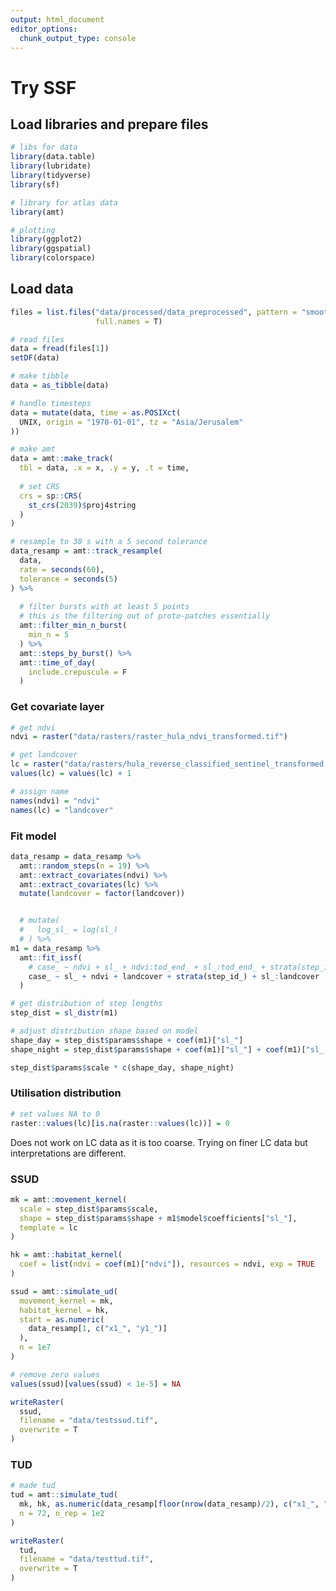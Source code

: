 ```yaml
---
output: html_document
editor_options: 
  chunk_output_type: console
---
```

# Try SSF

## Load libraries and prepare files

```r
# libs for data
library(data.table)
library(lubridate)
library(tidyverse)
library(sf)

# library for atlas data
library(amt)

# plotting
library(ggplot2)
library(ggspatial)
library(colorspace)
```

## Load data

```r
files = list.files("data/processed/data_preprocessed", pattern = "smooth",
                   full.names = T)
```


```r
# read files
data = fread(files[1])
setDF(data)

# make tibble
data = as_tibble(data)

# handle timesteps
data = mutate(data, time = as.POSIXct(
  UNIX, origin = "1970-01-01", tz = "Asia/Jerusalem"
))

# make amt
data = amt::make_track(
  tbl = data, .x = x, .y = y, .t = time,
  
  # set CRS
  crs = sp::CRS(
    st_crs(2039)$proj4string
  )
)

# resample to 30 s with a 5 second tolerance
data_resamp = amt::track_resample(
  data,
  rate = seconds(60),
  tolerance = seconds(5)
) %>% 
  
  # filter bursts with at least 5 points
  # this is the filtering out of proto-patches essentially
  amt::filter_min_n_burst(
    min_n = 5
  ) %>% 
  amt::steps_by_burst() %>% 
  amt::time_of_day(
    include.crepuscule = F
  )
```

### Get covariate layer

```r
# get ndvi
ndvi = raster("data/rasters/raster_hula_ndvi_transformed.tif")

# get landcover
lc = raster("data/rasters/hula_reverse_classified_sentinel_transformed.tif")
values(lc) = values(lc) + 1

# assign name
names(ndvi) = "ndvi"
names(lc) = "landcover"
```

### Fit model

```r
data_resamp = data_resamp %>% 
  amt::random_steps(n = 19) %>% 
  amt::extract_covariates(ndvi) %>% 
  amt::extract_covariates(lc) %>% 
  mutate(landcover = factor(landcover))


  # mutate(
  #   log_sl_ = log(sl_)
  # ) %>% 
m1 = data_resamp %>% 
  amt::fit_issf(
    # case_ ~ ndvi + sl_ + ndvi:tod_end_ + sl_:tod_end_ + strata(step_id_)
    case_ ~ sl_ + ndvi + landcover + strata(step_id_) + sl_:landcover
  )

# get distribution of step lengths
step_dist = sl_distr(m1)

# adjust distribution shape based on model
shape_day = step_dist$params$shape + coef(m1)["sl_"]
shape_night = step_dist$params$shape + coef(m1)["sl_"] + coef(m1)["sl_:tod_end_night"]

step_dist$params$scale * c(shape_day, shape_night)
```

### Utilisation distribution

```r
# set values NA to 0
raster::values(lc)[is.na(raster::values(lc))] = 0
```

Does not work on LC data as it is too coarse.
Trying on finer LC data but interpretations are different.

### SSUD

```r
mk = amt::movement_kernel(
  scale = step_dist$params$scale,
  shape = step_dist$params$shape + m1$model$coefficients["sl_"],
  template = lc
)

hk = amt::habitat_kernel(
  coef = list(ndvi = coef(m1)["ndvi"]), resources = ndvi, exp = TRUE
)

ssud = amt::simulate_ud(
  movement_kernel = mk,
  habitat_kernel = hk,
  start = as.numeric(
    data_resamp[1, c("x1_", "y1_")]
  ),
  n = 1e7
)

# remove zero values
values(ssud)[values(ssud) < 1e-5] = NA

writeRaster(
  ssud,
  filename = "data/testssud.tif",
  overwrite = T
)
```

### TUD

```r
# made tud
tud = amt::simulate_tud(
  mk, hk, as.numeric(data_resamp[floor(nrow(data_resamp)/2), c("x1_", "y1_")]),
  n = 72, n_rep = 1e2
)

writeRaster(
  tud,
  filename = "data/testtud.tif",
  overwrite = T
)
```

